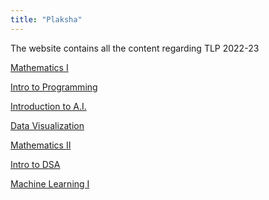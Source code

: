 ```yaml
---
title: "Plaksha"
---
```


The website contains all the content regarding TLP 2022-23


[Mathematics I](01_Mathematics_I/index.qmd)

[Intro to Programming](02_Python_Programming/index.qmd)

[Introduction to A.I.](03_Intro_AI/index.qmd)

[Data Visualization](04_DataVisualization/index.qmd)

[Mathematics II](05_Mathematics_II/index.qmd)

[Intro to DSA](06_Intro_DSA/index.qmd)

[Machine Learning I](07_MachineLearning_I/index.qmd)